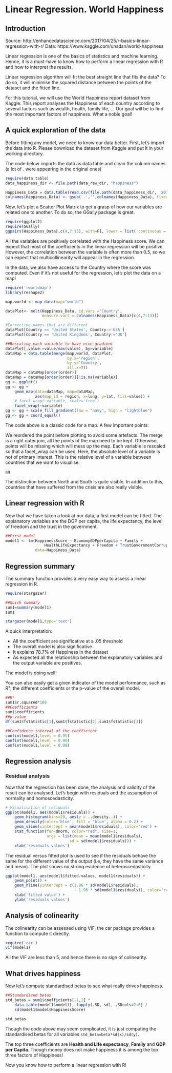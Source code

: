 # Linear Regression. World Happiness

## Introduction

Source: http://enhancedatascience.com/2017/04/25/r-basics-linear-regression-with-r/
Data: https://www.kaggle.com/unsdsn/world-happiness

Linear regression is one of the basics of statistics and machine learning. Hence, it is a must-have to know how to perform a linear regression with R and how to interpret the results.

Linear regression algorithm will fit the best straight line that fits the data? To do so, it will minimise the squared distance between the points of the dataset and the fitted line.

For this tutorial, we will use the World Happiness report dataset from Kaggle. This report analyses the Happiness of each country according to several factors such as wealth, health, family life, … Our goal will be to find the most important factors of happiness. What a noble goal!

## A quick exploration of the data
Before fitting any model, we need to know our data better. First, let’s import the data into R. Please download the dataset from Kaggle and put it in your working directory.

The code below imports the data as data.table and clean the column names (a lot of . were appearing in the original ones)

```r
require(data.table)
data_happiness_dir <- file.path(data_raw_dir, "happiness")

Happiness_Data = data.table(read.csv(file.path(data_happiness_dir, '2016.csv')))
colnames(Happiness_Data) <- gsub('.','',colnames(Happiness_Data), fixed=T)
```

Now, let’s plot a Scatter Plot Matrix to get a grasp of how our variables are related one to another. To do so, the GGally package is great.

```r
require(ggplot2)
require(GGally)
ggpairs(Happiness_Data[,c(4,7:13), with=F], lower = list( continuous = "smooth"))
```

All the variables are positively correlated with the Happiness score. We can expect that most of the coefficients in the linear regression will be positive. However, the correlation between the variable is often more than 0.5, so we can expect that multicollinearity will appear in the regression.

In the data, we also have access to the Country where the score was computed. Even if it’s not useful for the regression, let’s plot the data on a map!

```r
require('rworldmap')
library(reshape2)

map.world <- map_data(map="world")

dataPlot<- melt(Happiness_Data, id.vars ='Country', 
                measure.vars = colnames(Happiness_Data)[c(4,7:13)])

#Correcting names that are different
dataPlot[Country == 'United States', Country:='USA']
dataPlot[Country == 'United Kingdoms', Country:='UK']

##Rescaling each variable to have nice gradient
dataPlot[,value:=value/max(value), by=variable]
dataMap = data.table(merge(map.world, dataPlot, 
                           by.x='region', 
                           by.y='Country', 
                           all.x=T))
dataMap = dataMap[order(order)]
dataMap = dataMap[order(order)][!is.na(variable)]
gg <- ggplot()
gg <- gg + 
    geom_map(data=dataMap, map=dataMap, 
             aes(map_id = region, x=long, y=lat, fill=value)) +
    # facet_wrap(~variable, scale='free')
    facet_wrap(~variable)
gg <- gg + scale_fill_gradient(low = "navy", high = "lightblue")
gg <- gg + coord_equal()

```

The code above is a classic code for a map. A few important points:

We reordered the point before plotting to avoid some artefacts.
The merge is a right outer join, all the points of the map need to be kept. Otherwise, points will be missing which will mess up the map.
Each variable is rescaled so that a facet_wrap can be used. Here, the absolute level of a variable is not of primary interest. This is the relative level of a variable between countries that we want to visualise.


```r
gg
```

The distinction between North and South is quite visible. In addition to this, countries that have suffered from the crisis are also really visible.

## Linear regression with R
Now that we have taken a look at our data, a first model can be fitted. The explanatory variables are the DGP per capita, the life expectancy, the level of freedom and the trust in the government.

```r
##First model
model1 <- lm(HappinessScore ~ EconomyGDPperCapita + Family + 
                 HealthLifeExpectancy + Freedom + TrustGovernmentCorruption, 
             data=Happiness_Data)

```

## Regression summary
The summary function provides a very easy way to assess a linear regression in R.

```r
require(stargazer)

##Quick summary
sum1=summary(model1)
sum1

stargazer(model1,type='text')
```

A quick interpretation:

* All the coefficient are significative at a .05 threshold
* The overall model is also significative
* It explains 78.7% of Happiness in the dataset
* As expected all the relationship between the explanatory variables and the output variable are positives.

The model is doing well!

You can also easily get a given indicator of the model performance, such as R², the different coefficients or the p-value of the overall model.

```r
##R²
sum1$r.squared*100
##Coefficients
sum1$coefficients
##p-value
df(sum1$fstatistic[1],sum1$fstatistic[2],sum1$fstatistic[3])
 
##Confidence interval of the coefficient
confint(model1,level = 0.95)
confint(model1,level = 0.99)
confint(model1,level = 0.90)
```

## Regression analysis
### Residual analysis
Now that the regression has been done, the analysis and validity of the result can be analysed. Let’s begin with residuals and the assumption of normality and homoscedasticity.

```r
# Visualisation of residuals
ggplot(model1, aes(model1$residuals)) + 
    geom_histogram(bins=20, aes(y = ..density..)) + 
    geom_density(color='blue', fill = 'blue', alpha = 0.2) + 
    geom_vline(xintercept = mean(model1$residuals), color='red') + 
    stat_function(fun=dnorm, color="red", size=1, 
                  args = list(mean = mean(model1$residuals), 
                            sd = sd(model1$residuals))) + 
    xlab('residuals values')
```

The residual versus fitted plot is used to see if the residuals behave the same for the different value of the output (i.e, they have the same variance and mean). The plot shows no strong evidence of heteroscedasticity.

```r
ggplot(model1, aes(model1$fitted.values, model1$residuals)) + 
    geom_point() + 
    geom_hline(yintercept = c(1.96 * sd(model1$residuals), 
                              - 1.96 * sd(model1$residuals)), color='red') + 
    xlab('fitted value') + 
    ylab('residuals values')
```

## Analysis of colinearity
The colinearity can be assessed using VIF, the car package provides a function to compute it directly.

```r
require('car')
vif(model1)
```

All the VIF are less than 5, and hence there is no sign of colinearity.

## What drives happiness
Now let’s compute standardised betas to see what really drives happiness.

```r
##Standardized betas
std_betas = sum1$coefficients[-1,1] * 
    data.table(model1$model)[, lapply(.SD, sd), .SDcols=2:6] / 
    sd(model1$model$HappinessScore)

std_betas
```

Though the code above may seem complicated, it is just computing the standardised betas for all variables `std_beta=beta*sd(x)/sd(y)`.

The top three coefficients are **Health and Life expectancy**, **Family** and **GDP per Capita**. Though money does not make happiness it is among the top three factors of Happiness!

Now you know how to perform a linear regression with R!



